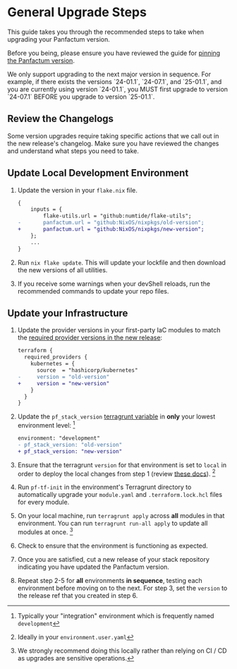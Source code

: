 
# General Upgrade Steps

This guide takes you through the recommended steps to take when upgrading your Panfactum version.

Before you being, please ensure you have reviewed the guide for [pinning the Panfactum version](/docs/main/guides/versioning/pinning).

<MarkdownAlert severity="warning">
  We only support upgrading to the next major version in sequence. For example, if there exists the versions
  `24-01.1`, `24-07.1`, and `25-01.1`, and you are currently using version `24-01.1`, you MUST first upgrade
  to version `24-07.1` BEFORE you upgrade to version `25-01.1`.
</MarkdownAlert>

## Review the Changelogs

Some version upgrades require taking specific actions that we call out in the new release's changelog. Make sure
you have reviewed the changes and understand what steps you need to take.

## Update Local Development Environment

1. Update the version in your `flake.nix` file.

   ```diff lang="nix"
   {
       inputs = {
           flake-utils.url = "github:numtide/flake-utils";
   -       panfactum.url = "github:NixOS/nixpkgs/old-version";
   +       panfactum.url = "github:NixOS/nixpkgs/new-version";
       };
       ...
   }
   ```

2. Run `nix flake update`. This will update your lockfile and then download the new versions of all utilities.

3. If you receive some warnings when your devShell reloads, run the recommended commands to update your repo files.

## Update your Infrastructure

1. Update the provider versions in your first-party IaC modules to match the
   [required provider versions in the new release](/docs/main/reference/infrastructure-modules/overview#provider-versions):

   ```diff lang="hcl"
   terraform {
     required_providers {
       kubernetes = {
         source  = "hashicorp/kubernetes"
   -     version = "old-version"
   +     version = "new-version"
       }
     }
   }
   ```

2. Update the `pf_stack_version` [terragrunt variable](/docs/edge/reference/configuration/terragrunt-variables#variables)
   in **only** your lowest environment level: [^1]

   ```diff lange="yaml"
   environment: "development"
   - pf_stack_version: "old-version"
   + pf_stack_version: "new-version"
   ```

3. Ensure that the terragrunt `version` for that environment is set to `local` in order
   to deploy the local changes from step 1 (review [these docs](/docs/main/guides/iac/first-party-modules)). [^2]

4. Run `pf-tf-init` in the environment's Terragrunt directory to automatically upgrade your `module.yaml` and `.terraform.lock.hcl` files
   for every module.

5. On your local machine, run `terragrunt apply` across **all** modules in that environment. You can run
   `terragrunt run-all apply` to update all modules at once. [^3]

6. Check to ensure that the environment is functioning as expected.

7. Once you are satisfied, cut a new release of your stack repository indicating you have updated the Panfactum version.

8. Repeat step 2-5 for **all** environments **in sequence**, testing each environment before moving on to the next.
   For step 3, set the `version` to the release ref that you created in step 6.

[^1]: Typically your "integration" environment which is frequently named `development`

[^2]: Ideally in your `environment.user.yaml`

[^3]: We strongly recommend doing this locally rather than relying on CI / CD as upgrades are sensitive operations.
